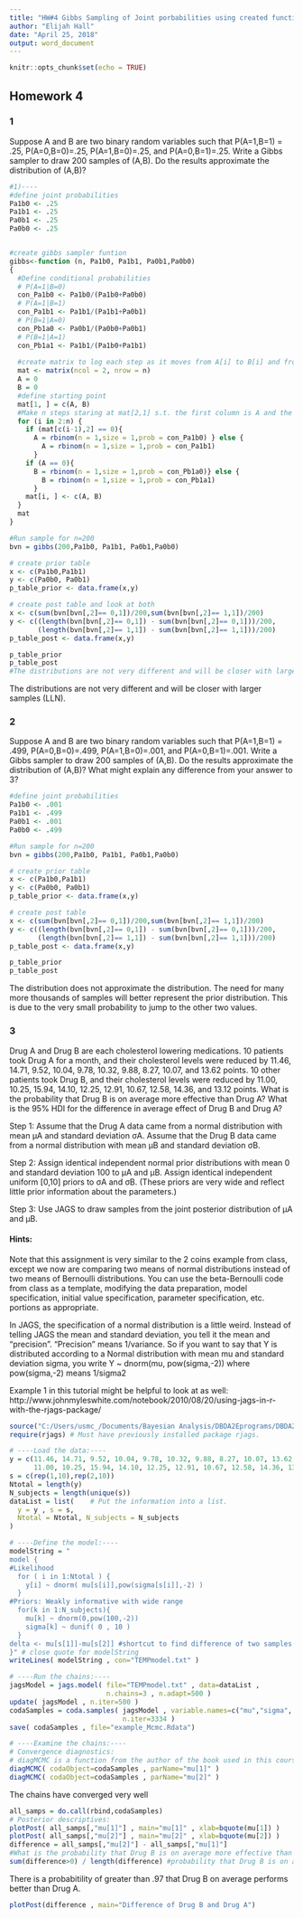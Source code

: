 ---
title: "HW#4 Gibbs Sampling of Joint porbabilities using created function and JAGS"
author: "Elijah Hall"
date: "April 25, 2018"
output: word_document
---

```{r setup, include=FALSE}
knitr::opts_chunk$set(echo = TRUE)
```

## Homework 4

### 1
  Suppose A and B are two binary random variables such that P(A=1,B=1) = .25, P(A=0,B=0)=.25, P(A=1,B=0)=.25, and P(A=0,B=1)=.25. Write a Gibbs sampler to draw 200 samples of (A,B). Do the results approximate the distribution of (A,B)?


```{r }
#1)----
#define joint probabilities 
Pa1b0 <- .25
Pa1b1 <- .25
Pa0b1 <- .25
Pa0b0 <- .25


#create gibbs sampler funtion
gibbs<-function (n, Pa1b0, Pa1b1, Pa0b1,Pa0b0) 
{
  #Define conditional probabilities
  # P(A=1|B=0)
  con_Pa1b0 <- Pa1b0/(Pa1b0+Pa0b0)
  # P(A=1|B=1)
  con_Pa1b1 <- Pa1b1/(Pa1b1+Pa0b1)
  # P(B=1|A=0) 
  con_Pb1a0 <- Pa0b1/(Pa0b0+Pa0b1)
  # P(B=1|A=1)
  con_Pb1a1 <- Pa1b1/(Pa1b0+Pa1b1)
  
  #create matrix to log each step as it moves from A[i] to B[i] and from B[i] to A[i+1] and so on.
  mat <- matrix(ncol = 2, nrow = n)
  A = 0
  B = 0
  #define starting point
  mat[1, ] = c(A, B)
  #Make n steps staring at mat[2,1] s.t. the first column is A and the second is B
  for (i in 2:n) {
    if (mat[c(i-1),2] == 0){
      A = rbinom(n = 1,size = 1,prob = con_Pa1b0) } else {
        A = rbinom(n = 1,size = 1,prob = con_Pa1b1)
      }
    if (A == 0){
      B = rbinom(n = 1,size = 1,prob = con_Pb1a0)} else {
        B = rbinom(n = 1,size = 1,prob = con_Pb1a1)
      }
    mat[i, ] <- c(A, B)
  }
  mat
}

#Run sample for n=200
bvn = gibbs(200,Pa1b0, Pa1b1, Pa0b1,Pa0b0)

# create prior table
x <- c(Pa1b0,Pa1b1)
y <- c(Pa0b0, Pa0b1)
p_table_prior <- data.frame(x,y)

# create post table and look at both
x <- c(sum(bvn[bvn[,2]== 0,1])/200,sum(bvn[bvn[,2]== 1,1])/200)
y <- c((length(bvn[bvn[,2]== 0,1]) - sum(bvn[bvn[,2]== 0,1]))/200, 
       (length(bvn[bvn[,2]== 1,1]) - sum(bvn[bvn[,2]== 1,1]))/200)
p_table_post <- data.frame(x,y)

p_table_prior
p_table_post
#The distributions are not very different and will be closer with larger samples (LLN)
```
  The distributions are not very different and will be closer with larger samples (LLN).

### 2
  Suppose A and B are two binary random variables such that P(A=1,B=1) = .499, P(A=0,B=0)=.499, P(A=1,B=0)=.001, and P(A=0,B=1)=.001. Write a Gibbs sampler to draw 200 samples of (A,B). Do the results approximate the distribution of (A,B)? What might explain any difference from your answer to 3?



```{r }
#define joint probabilities
Pa1b0 <- .001
Pa1b1 <- .499
Pa0b1 <- .001
Pa0b0 <- .499

#Run sample for n=200
bvn = gibbs(200,Pa1b0, Pa1b1, Pa0b1,Pa0b0)

# create prior table
x <- c(Pa1b0,Pa1b1)
y <- c(Pa0b0, Pa0b1)
p_table_prior <- data.frame(x,y)

# create post table
x <- c(sum(bvn[bvn[,2]== 0,1])/200,sum(bvn[bvn[,2]== 1,1])/200)
y <- c((length(bvn[bvn[,2]== 0,1]) - sum(bvn[bvn[,2]== 0,1]))/200, 
       (length(bvn[bvn[,2]== 1,1]) - sum(bvn[bvn[,2]== 1,1]))/200)
p_table_post <- data.frame(x,y)

p_table_prior
p_table_post


```
  The distribution does not approximate the distribution. The need for many more thousands of samples will better represent the prior distribution. This is due to the very small probability to jump to the other two values.

### 3
  Drug A and Drug B are each cholesterol lowering medications. 10 patients took Drug A for a month, and their cholesterol levels were reduced by 11.46, 14.71, 9.52, 10.04, 9.78, 10.32, 9.88, 8.27, 10.07, and 13.62 points. 10 other patients took Drug B, and their cholesterol levels were reduced by 11.00, 10.25, 15.94, 14.10, 12.25, 12.91, 10.67, 12.58, 14.36, and 13.12 points. What is the probability that Drug B is on average more effective than Drug A? What is the 95% HDI for the difference in average effect of Drug B and Drug A? 
  
  Step 1: Assume that the Drug A data came from a normal distribution with mean μA and standard deviation σA. Assume that the Drug B data came from a normal distribution with mean μB and standard deviation σB.

  Step 2: Assign identical independent normal prior distributions with mean 0 and standard deviation 100 to μA and μB. Assign identical independent uniform [0,10] priors to σA and σB. (These priors are very wide and reflect little prior information about the parameters.)

  Step 3: Use JAGS to draw samples from the joint posterior distribution of μA and μB.


#### Hints:

  Note that this assignment is very similar to the 2 coins example from class, except we now are comparing two means of normal distributions instead of two means of Bernoulli distributions. You can use the beta-Bernoulli code from class as a template, modifying the data preparation, model specification, initial value specification, parameter specification, etc. portions as appropriate.

  In JAGS, the specification of a normal distribution is a little weird. Instead of telling JAGS the mean and standard deviation, you tell it the mean and “precision”. “Precision” means 1/variance. So if you want to say that Y is distributed according to a Normal distribution with mean mu and standard deviation sigma, you write Y ~ dnorm(mu, pow(sigma,-2)) where pow(sigma,-2) means 1/sigma2

  Example 1 in this tutorial might be helpful to look at as well: http://www.johnmyleswhite.com/notebook/2010/08/20/using-jags-in-r-with-the-rjags-package/
  
```{r message=FALSE}
source("C:/Users/usmc_/Documents/Bayesian Analysis/DBDA2Eprograms/DBDA2E-utilities.R") # Must download DBDA2Eprograms from book's site and modify path to its location. Includes unique functions from the author such as diagMCMC for inspecting how well the models chains converged.
require(rjags) # Must have previously installed package rjags.

# ----Load the data:----
y = c(11.46, 14.71, 9.52, 10.04, 9.78, 10.32, 9.88, 8.27, 10.07, 13.62, 
      11.00, 10.25, 15.94, 14.10, 12.25, 12.91, 10.67, 12.58, 14.36, 13.12)
s = c(rep(1,10),rep(2,10))
Ntotal = length(y)
N_subjects = length(unique(s))
dataList = list(    # Put the information into a list.
  y = y , s = s,
  Ntotal = Ntotal, N_subjects = N_subjects 
)

# ----Define the model:----
modelString = "
model {
#Likelihood
  for ( i in 1:Ntotal ) {
    y[i] ~ dnorm( mu[s[i]],pow(sigma[s[i]],-2) )
  }
#Priors: Weakly informative with wide range
  for(k in 1:N_subjects){
    mu[k] ~ dnorm(0,pow(100,-2))
    sigma[k] ~ dunif( 0 , 10 )
  }
delta <- mu[s[1]]-mu[s[2]] #shortcut to find difference of two samples
}" # close quote for modelString
writeLines( modelString , con="TEMPmodel.txt" )

# ----Run the chains:----
jagsModel = jags.model( file="TEMPmodel.txt" , data=dataList ,  
                        n.chains=3 , n.adapt=500 )
update( jagsModel , n.iter=500 )
codaSamples = coda.samples( jagsModel , variable.names=c("mu","sigma", "delta") ,
                            n.iter=3334 )
save( codaSamples , file="example_Mcmc.Rdata") 

# ----Examine the chains:----
# Convergence diagnostics:
# diagMCMC is a function from the author of the book used in this course 
diagMCMC( codaObject=codaSamples , parName="mu[1]" )
diagMCMC( codaObject=codaSamples , parName="mu[2]" )
```
The chains have converged very well

```{r message=FALSE}
all_samps = do.call(rbind,codaSamples) 
# Posterior descriptives:
plotPost( all_samps[,"mu[1]"] , main="mu[1]" , xlab=bquote(mu[1]) )
plotPost( all_samps[,"mu[2]"] , main="mu[2]" , xlab=bquote(mu[2]) )
difference = all_samps[,"mu[2]"] - all_samps[,"mu[1]"]
#What is the probability that Drug B is on average more effective than Drug A?
sum(difference>0) / length(difference) #probability that Drug B is on average more effective than Drug A
```
There is a probabitility of greater than .97 that Drug B on average performs better than Drug A.

```{r message=FALSE}
plotPost(difference , main="Difference of Drug B and Drug A")
```
